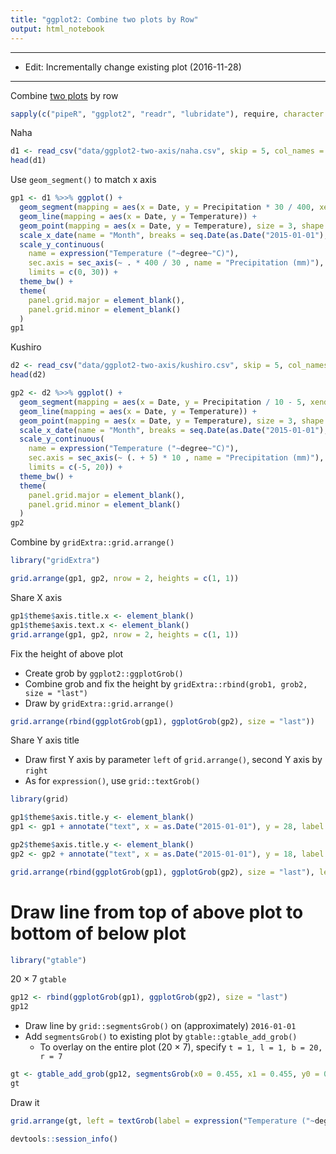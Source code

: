 ```yaml
---
title: "ggplot2: Combine two plots by Row"
output: html_notebook
---
```


---

* Edit: Incrementally change existing plot (2016-11-28)

---

Combine [two plots](https://whatalnk.github.io/r-tips/ggplot2-secondary-y-axis.nb.html) by row

```r
sapply(c("pipeR", "ggplot2", "readr", "lubridate"), require, character.only = TRUE)
```
Naha
```r
d1 <- read_csv("data/ggplot2-two-axis/naha.csv", skip = 5, col_names = c("Date", "Temperature", "Precipitation"), col_types = cols(col_date(format = "%Y/%m"), "d", "_", "_", "d", "_", "_", "_"), locale = locale(encoding = "SJIS"))
head(d1)
```

Use `geom_segment()` to match x axis

```r
gp1 <- d1 %>>% ggplot() + 
  geom_segment(mapping = aes(x = Date, y = Precipitation * 30 / 400, xend = Date, yend = 0), size = 11, lineend = "butt", colour = gray(0.5)) + 
  geom_line(mapping = aes(x = Date, y = Temperature)) + 
  geom_point(mapping = aes(x = Date, y = Temperature), size = 3, shape = 21, fill = "white") + 
  scale_x_date(name = "Month", breaks = seq.Date(as.Date("2015-01-01"), as.Date("2015-12-31"), by = "1 month"), labels = function(date){return(month(date, label = TRUE))}) + 
  scale_y_continuous(
    name = expression("Temperature ("~degree~"C)"), 
    sec.axis = sec_axis(~ . * 400 / 30 , name = "Precipitation (mm)"), 
    limits = c(0, 30)) + 
  theme_bw() + 
  theme(
    panel.grid.major = element_blank(), 
    panel.grid.minor = element_blank()
  )
gp1
```

Kushiro
```r
d2 <- read_csv("data/ggplot2-two-axis/kushiro.csv", skip = 5, col_names = c("Date", "Temperature", "Precipitation"), col_types = cols(col_date(format = "%Y/%m"), "d", "_", "_", "d", "_", "_", "_"), locale = locale(encoding = "SJIS"))
head(d2)
```

```r
gp2 <- d2 %>>% ggplot() + 
  geom_segment(mapping = aes(x = Date, y = Precipitation / 10 - 5, xend = Date, yend = -5), size = 11, lineend = "butt", colour = gray(0.5)) +
  geom_line(mapping = aes(x = Date, y = Temperature)) +
  geom_point(mapping = aes(x = Date, y = Temperature), size = 3, shape = 21, fill = "white") +
  scale_x_date(name = "Month", breaks = seq.Date(as.Date("2015-01-01"), as.Date("2015-12-31"), by = "1 month"), labels = function(date){return(month(date, label = TRUE))}) +
  scale_y_continuous(
    name = expression("Temperature ("~degree~"C)"),
    sec.axis = sec_axis(~ (. + 5) * 10 , name = "Precipitation (mm)"),
    limits = c(-5, 20)) +
  theme_bw() +
  theme(
    panel.grid.major = element_blank(),
    panel.grid.minor = element_blank()
  )
gp2
```

Combine by `gridExtra::grid.arrange()`

```r
library("gridExtra")
```
```r
grid.arrange(gp1, gp2, nrow = 2, heights = c(1, 1))
```

Share X axis
```r
gp1$theme$axis.title.x <- element_blank()
gp1$theme$axis.text.x <- element_blank()
grid.arrange(gp1, gp2, nrow = 2, heights = c(1, 1))
```

Fix the height of above plot

* Create grob by `ggplot2::ggplotGrob()` 
* Combine grob and fix the height by `gridExtra::rbind(grob1, grob2, size = "last")`
* Draw by `gridExtra::grid.arrange()`

```r
grid.arrange(rbind(ggplotGrob(gp1), ggplotGrob(gp2), size = "last"))
```

Share Y axis title

* Draw first Y axis by parameter `left` of `grid.arrange()`, second Y axis by `right`
* As for `expression()`, use `grid::textGrob()`

```r
library(grid)
```
```r
gp1$theme$axis.title.y <- element_blank()
gp1 <- gp1 + annotate("text", x = as.Date("2015-01-01"), y = 28, label = "Naha", hjust = 0)

gp2$theme$axis.title.y <- element_blank()
gp2 <- gp2 + annotate("text", x = as.Date("2015-01-01"), y = 18, label = "Kushiro", hjust = 0)

grid.arrange(rbind(ggplotGrob(gp1), ggplotGrob(gp2), size = "last"), left = textGrob(label = expression("Temperature ("~degree~"C)"), rot = 90), right = "Precipitation (mm)")
```

# Draw line from top of above plot to bottom of below plot
```r
library("gtable")
```

20 $\times$ 7 `gtable`

```r
gp12 <- rbind(ggplotGrob(gp1), ggplotGrob(gp2), size = "last")
gp12
```

* Draw line by `grid::segmentsGrob()` on  (approximately) `2016-01-01`
* Add `segmentsGrob()` to existing plot by `gtable::gtable_add_grob()`
    * To overlay on the entire plot (20 $\times$ 7), specify `t = 1, l = 1, b = 20, r = 7`

```r
gt <- gtable_add_grob(gp12, segmentsGrob(x0 = 0.455, x1 = 0.455, y0 = 0.1, y1 = 0.98, gp=gpar(lty="dashed")), t = 1, l = 1, b = 20, r = 7, z = 1)
gt
```

Draw it
```r
grid.arrange(gt, left = textGrob(label = expression("Temperature ("~degree~"C)"), rot = 90), right = "Precipitation (mm)")
```

```r
devtools::session_info()
```